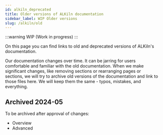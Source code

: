 ```yaml
---
id: alkiln_deprecated
title: Older versions of ALKiln documentation
sidebar_label: WIP Older versions
slug: /alkiln/old
---
```


:::warning
WIP (Work in progress)
:::

On this page you can find links to old and deprecated versions of ALKiln's documentation.

Our documentation changes over time. It can be jarring for users comfortable and familiar with the old documentation. When we make significant changes, like removing sections or rearranging pages or sections, we will try to archive old versions of the documentation and link to those files here. We will keep them the same - typos, mistakes, and everything.

## Archived 2024-05

To be archived after approval of changes:

- Overview
- Advanced

<!--
- [Overview](automated_testing.mdx)
- [Advanced](alkiln_advanced.mdx)
-->
